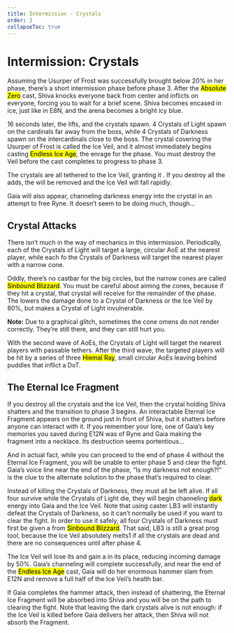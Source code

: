 ```yaml
---
title: Intermission - Crystals
order: 3
collapseToc: true
---
```


# Intermission: Crystals

Assuming the Usurper of Frost was successfully brought below 20% in her phase, there’s a short intermission phase before phase 3.
After the <mark class="hl-ice">Absolute Zero</mark> cast, Shiva knocks everyone back from center and inflicts <Buff b="deep-freeze" /> on everyone, forcing you to wait for a brief scene.
Shiva becomes encased in ice, just like in E8N, and the arena becomes a bright icy blue.

16 seconds later, the <Buff b="deep-freeze" short /> lifts, and the crystals spawn.
4 Crystals of Light spawn on the cardinals far away from the boss, while 4 Crystals of Darkness spawn on the intercardinals close to the boss.
The crystal covering the Usurper of Frost is called the Ice Veil, and it almost immediately begins casting <mark class="hl-ice">Endless Ice Age</mark>, the enrage for the phase.
You must destroy the Veil before the cast completes to progress to phase 3.

The crystals are all tethered to the Ice Veil, granting it <Buff b="invincibility" />.
If you destroy all the adds, the <Buff b="invincibility" short /> will be removed and the Ice Veil will fall rapidly.

Gaia will also appear, channeling darkness energy into the crystal in an attempt to free Ryne.
It doesn’t seem to be doing much, though…

## Crystal Attacks
There isn’t much in the way of mechanics in this intermission.
Periodically, each of the Crystals of Light will target a large, circular AoE at the nearest player, while each fo the Crystals of Darkness will target the nearest player with a narrow cone.

Oddly, there’s no castbar for the big circles, but the narrow cones are called <mark class="hl-ice">Sinbound Blizzard</mark>.
You must be careful about aiming the cones, because if they hit a crystal, that crystal will receive <Buff b="vulnerability-down" /> for the remainder of the phase.
The <Buff b="vulnerability-down" /> lowers the damage done to a Crystal of Darkness or the Ice Veil by 80%, but makes a Crystal of Light invulnerable.

**Note:** Due to a graphical glitch, sometimes the cone omens do not render correctly.
They’re still there, and they can still hurt you.

With the second wave of AoEs, the Crystals of Light will target the nearest players with passable tethers.
After the third wave, the targeted players will be hit by a series of three <mark class="hl-cast">Hiemal Ray</mark>, small circular AoEs leaving behind puddles that inflict a DoT.

## The Eternal Ice Fragment
If you destroy all the crystals and the Ice Veil, then the crystal holding Shiva shatters and the transition to phase 3 begins.
An interactable Eternal Ice Fragment appears on the ground just in front of Shiva, but it shatters before anyone can interact with it.
If you remember your lore, one of Gaia’s key memories you saved during E12N was of Ryne and Gaia making the fragment into a necklace.
Its destruction seems portentious…

And in actual fact, while you can proceed to the end of phase 4 without the Eternal Ice Fragment, you will be unable to enter phase 5 and clear the fight.
Gaia’s voice line near the end of the phase, “Is my darkness not enough?!” is the clue to the alternate solution to the phase that’s required to clear.

Instead of killing the Crystals of Darkness, they must all be left alive.
If all four survive while the Crystals of Light die, they will begin channeling <mark class="hl-dark">dark</mark> energy into Gaia and the Ice Veil.
Note that using caster LB3 will instantly defeat the Crystals of Darkness, so it can’t normally be used if you want to clear the fight.
In order to use it safely, all four Crystals of Darkness must first be given a <Buff b="vulnerability-down" /> from <mark class="hl-ice">Sinbound Blizzard</mark>.
That said, LB3 is still a great prog tool, because the Ice Veil absolutely melts1 if all the crystals are dead and there are no consequences until after phase 4.

The Ice Veil will lose its <Buff b="invincibility" /> and gain a <Buff b="vulnerability-down" /> in its place, reducing incoming damage by 50%.
Gaia’s channeling will complete successfully, and near the end of the <mark class="hl-ice">Endless Ice Age</mark> cast, Gaia will do her enormous hammer slam from E12N and remove a full half of the Ice Veil’s health bar.

If Gaia completes the hammer attack, then instead of shattering, the Eternal Ice Fragment will be absorbed into Shiva and you will be on the path to clearing the fight.
Note that leaving the dark crystals alive is not enough: if the Ice Veil is killed before Gaia delivers her attack, then Shiva will not absorb the Fragment.
